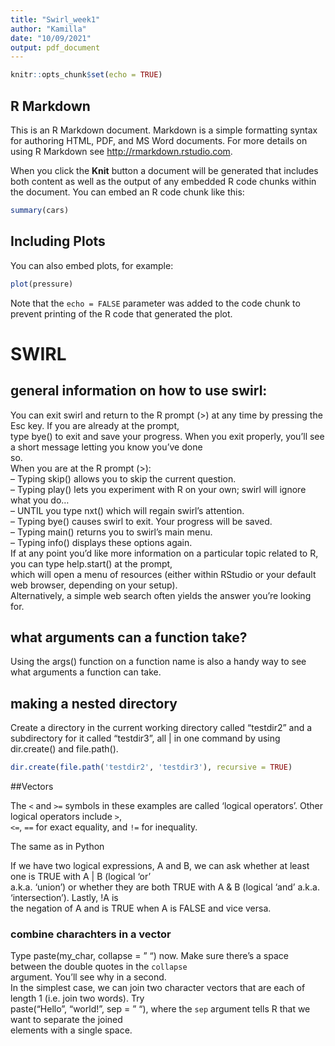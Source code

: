 ```yaml
---
title: "Swirl_week1"
author: "Kamilla"
date: "10/09/2021"
output: pdf_document
---
```


```r
knitr::opts_chunk$set(echo = TRUE)
```

## R Markdown

This is an R Markdown document. Markdown is a simple formatting syntax for authoring HTML, PDF, and MS Word documents. For more details on using R Markdown see <http://rmarkdown.rstudio.com>.

When you click the **Knit** button a document will be generated that includes both content as well as the output of any embedded R code chunks within the document. You can embed an R code chunk like this:

```r
summary(cars)
```

## Including Plots

You can also embed plots, for example:

```r
plot(pressure)
```

Note that the `echo = FALSE` parameter was added to the code chunk to prevent printing of the R code that generated the plot.


# SWIRL
## general information on how to use swirl:
| You can exit swirl and return to the R prompt (>) at any time by pressing the Esc key. If you are already at the prompt,
| type bye() to exit and save your progress. When you exit properly, you'll see a short message letting you know you've done
| so.

| When you are at the R prompt (>):
| -- Typing skip() allows you to skip the current question.
| -- Typing play() lets you experiment with R on your own; swirl will ignore what you do...
| -- UNTIL you type nxt() which will regain swirl's attention.
| -- Typing bye() causes swirl to exit. Your progress will be saved.
| -- Typing main() returns you to swirl's main menu.
| -- Typing info() displays these options again.

| If at any point you'd like more information on a particular topic related to R, you can type help.start() at the prompt,
| which will open a menu of resources (either within RStudio or your default web browser, depending on your setup).
| Alternatively, a simple web search often yields the answer you're looking for.

## what arguments can a function take?
Using the args() function on a function name is also a handy way to see what arguments a function can take.

## making a nested directory
Create a directory in the current working directory called "testdir2" and a subdirectory for it called "testdir3", all
| in one command by using dir.create() and file.path().
```r
dir.create(file.path('testdir2', 'testdir3'), recursive = TRUE)
```

##Vectors

| The `<` and `>=` symbols in these examples are called 'logical operators'. Other logical operators include `>`,
| `<=`, `==` for exact equality, and `!=` for inequality.
The same as in Python

| If we have two logical expressions, A and B, we can ask whether at least one is TRUE with A | B (logical 'or'
| a.k.a. 'union') or whether they are both TRUE with A & B (logical 'and' a.k.a. 'intersection'). Lastly, !A is
| the negation of A and is TRUE when A is FALSE and vice versa.


### combine charachters in a vector
| Type paste(my_char, collapse = " ") now. Make sure there's a space between the double quotes in the `collapse`
| argument. You'll see why in a second.

| In the simplest case, we can join two character vectors that are each of length 1 (i.e. join two words). Try
| paste("Hello", "world!", sep = " "), where the `sep` argument tells R that we want to separate the joined
| elements with a single space.


